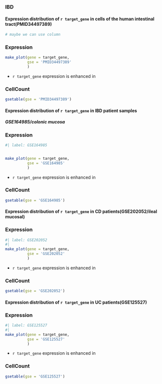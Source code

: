 


### IBD {background-color="#7A00E6"}

#### Expression distribution of `r target_gene` in cells of the human intestinal tract(PMID34497389) {.smaller}


```r
# maybe we can use column
```


::: {.panel-tabset}

### Expression

```r
make_plot(gene = target_gene,
          gse = 'PMID34497389'
          )
```

- `r target_gene` expression is enhanced in 


### CellCount

```r
gsetable(gse = 'PMID34497389')
```


:::


#### Expression distribution of `r target_gene` in IBD patient samples {.smaller}

##### GSE164985/colonic mucosa

::: {.panel-tabset}

### Expression

```r
#| label: GSE164985


make_plot(gene = target_gene,
          gse = 'GSE164985'
          )
```


- `r target_gene` expression is enhanced in 


### CellCount

```r
gsetable(gse = 'GSE164985')
```


:::


#### Expression distribution of `r target_gene` in CD patients(GSE202052/ileal mucosal) {.smaller}


::: {.panel-tabset}

### Expression

```r
#| label: GSE202052
#| 
make_plot(gene = target_gene,
          gse = 'GSE202052'
          )
```


- `r target_gene` expression is enhanced in 


### CellCount

```r
gsetable(gse = 'GSE202052')
```


:::


#### Expression distribution of `r target_gene` in UC patients(GSE125527) {.smaller}


::: {.panel-tabset}

### Expression

```r
#| label: GSE125527
#| 
make_plot(gene = target_gene,
          gse = 'GSE125527'
          )
```


- `r target_gene` expression is enhanced in 


### CellCount

```r
gsetable(gse = 'GSE125527')
```


:::

